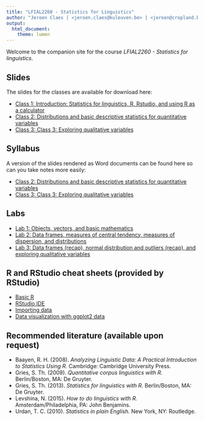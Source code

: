 ```yaml
---
title: "LFIAL2260 - Statistics for Linguistics"
author: "Jeroen Claes | <jeroen.claes@kuleuven.be> | <jeroen@cropland.be>"
output:
  html_document:
    theme: lumen
---
```


Welcome to the companion site for the course *LFIAL2260 - Statistics for linguistics*. 

## Slides
The slides for the classes are available for download here: 

- [Class 1: Introduction: Statistics for linguistics, R, Rstudio, and using R as a calculator](https://drive.google.com/open?id=13ecOT0AIx1YIvqNfzoehtYxrnkund8HjacHGWBb-_tQ)
- [Class 2: Distributions and basic descriptive statistics for quantitative variables](http://www.jeroenclaes.be/statistics_for_linguistics/slides/Class2.html)
- [Class 3: Class 3: Exploring qualitative variables](http://www.jeroenclaes.be/statistics_for_linguistics/slides/Class3.html)

## Syllabus
A version of the slides rendered as Word documents can be found here so can you take notes more easily:

- [Class 2: Distributions and basic descriptive statistics for quantitative variables](http://www.jeroenclaes.be/statistics_for_linguistics/syllabus/Class2.docx)
- [Class 3: Class 3: Exploring qualitative variables](http://www.jeroenclaes.be/statistics_for_linguistics/syllabus/Class3.docx)

## Labs
- [Lab 1: Objects, vectors, and basic mathematics](http://www.jeroenclaes.be/statistics_for_linguistics/class1.html)
- [Lab 2: Data frames, measures of central tendency, measures of dispersion, and distributions](http://www.jeroenclaes.be/statistics_for_linguistics/class2.html)
- [Lab 3: Data frames (recap), normal distribution and outliers (recap), and exploring qualitative variables](http://www.jeroenclaes.be/statistics_for_linguistics/class3.html)

## R and RStudio cheat sheets (provided by RStudio)
- [Basic R](http://www.jeroenclaes.be/statistics_for_linguistics/cheatsheets/baseR.pdf)
- [RStudio IDE](http://www.jeroenclaes.be/statistics_for_linguistics/cheatsheets/rstudio.pdf)
- [Importing data](http://www.jeroenclaes.be/statistics_for_linguistics/cheatsheets/importingData.pdf)
- [Data visualization with ggplot2 data](http://www.jeroenclaes.be/statistics_for_linguistics/cheatsheets/ggplot2.pdf)

## Recommended literature (available upon request)
- Baayen, R. H. (2008). *Analyzing Linguistic Data: A Practical Introduction to Statistics Using R.* Cambridge: Cambridge University Press.	
- Gries, S. Th. (2009). *Quantitative corpus linguistics with R.* Berlin/Boston, MA: De Gruyter.	
 - Gries, S. Th. (2013). *Statistics for linguistics with R.* Berlin/Boston, MA: De Gruyter.	
- Levshina, N. (2015). *How to do linguistics with R.* Amsterdam/Philadelphia, PA: John Benjamins.	
- Urdan, T. C. (2010). *Statistics in plain English.* New York, NY: Routledge.	
